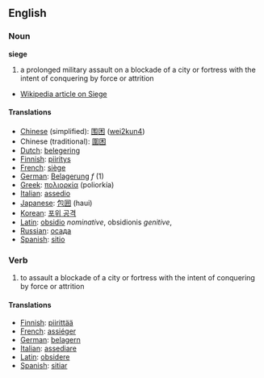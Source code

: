 ==English==

===Noun===
'''siege'''

# a prolonged military assault on a blockade of a city or fortress with the intent of conquering by force or attrition
*[[w:Siege|Wikipedia article on Siege]]


====Translations====
*[[Chinese]] (simplified): [[围困]] ([[wei2kun4]])
*Chinese (traditional): [[圍困]]
*[[Dutch]]: [[belegering]]
*[[Finnish]]: [[piiritys]]
*[[French]]: [[siège]]
*[[German]]: [[Belagerung]] ''f'' (1)
*[[Greek]]: [[πολιορκία]] (poliorkía)
*[[Italian]]: [[assedio]]
*[[Japanese]]: [[包囲]] (haui)
*[[Korean]]: [[포위 공격]]
*[[Latin]]: [[obsidio]] ''nominative'', obsidionis ''genitive'', 
*[[Russian]]: [[осада]]
*[[Spanish]]: [[sitio]]

===Verb===

# to assault a blockade of a city or fortress with the intent of conquering by force or attrition

====Translations====
*[[Finnish]]: [[piirittää]]
*[[French]]: [[assiéger]]
*[[German]]: [[belagern]]
*[[Italian]]: [[assediare]]
*[[Latin]]: [[obsidere]]
*[[Spanish]]: [[sitiar]]